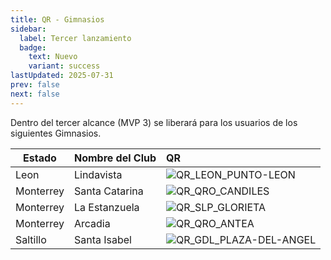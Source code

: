 ```yaml
---
title: QR - Gimnasios
sidebar:
  label: Tercer lanzamiento
  badge:
    text: Nuevo
    variant: success
lastUpdated: 2025-07-31
prev: false
next: false
---
```


Dentro del tercer alcance (MVP 3) se liberará para los usuarios de los siguientes Gimnasios.

| Estado     | Nombre del Club   | QR     |
|------------|-------------------|:-------|
| Leon       | Lindavista        | ![QR_LEON_PUNTO-LEON](./assets/MVP3/QR_LEON_LINDAVISTA.png)  |
| Monterrey  | Santa Catarina    | ![QR_QRO_CANDILES](./assets/MVP3/QR_MTY_SANTA-CATARINA.png)  |
| Monterrey  | La Estanzuela     | ![QR_SLP_GLORIETA](./assets/MVP3/QR_MTY_LA-ESTANZUELA.png)  |
| Monterrey  | Arcadia           | ![QR_QRO_ANTEA](./assets/MVP3/QR_MTY_ARCADIA.png)  |
| Saltillo   | Santa Isabel      | ![QR_GDL_PLAZA-DEL-ANGEL](./assets/MVP3/QR_SLT_SANTA-ISABEL.png)  |
